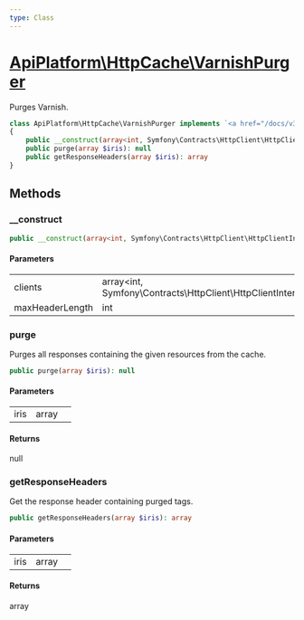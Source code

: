 ```yaml
---
type: Class
---
```


# [ApiPlatform\HttpCache\VarnishPurger](/docs/v3.2/reference/HttpCache/VarnishPurger)

Purges Varnish.


```php
class ApiPlatform\HttpCache\VarnishPurger implements `<a href="/docs/v3.2/reference/HttpCache/PurgerInterface">ApiPlatform\HttpCache\PurgerInterface</a>`
{
    public __construct(array<int, Symfony\Contracts\HttpClient\HttpClientInterface> $clients, int $maxHeaderLength)
    public purge(array $iris): null
    public getResponseHeaders(array $iris): array
}
```
## Methods

### __construct



```php
public __construct(array<int, Symfony\Contracts\HttpClient\HttpClientInterface> $clients, int $maxHeaderLength)
```

#### Parameters

<table><tbody>
<tr><td>clients</td><td>array&lt;int, Symfony\Contracts\HttpClient\HttpClientInterface&gt;</td><td></td></tr><tr><td>maxHeaderLength</td><td>int</td><td></td></tr>
</tbody>
</table>

### purge

Purges all responses containing the given resources from the cache.

```php
public purge(array $iris): null
```

#### Parameters

<table><tbody>
<tr><td>iris</td><td>array</td><td></td></tr>
</tbody>
</table>

#### Returns

null

### getResponseHeaders

Get the response header containing purged tags.

```php
public getResponseHeaders(array $iris): array
```

#### Parameters

<table><tbody>
<tr><td>iris</td><td>array</td><td></td></tr>
</tbody>
</table>

#### Returns

array
